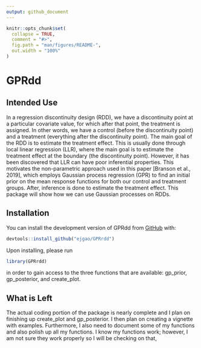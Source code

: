 ```yaml
---
output: github_document
---
```


<!-- README.md is generated from README.Rmd. Please edit that file -->

```r
knitr::opts_chunk$set(
  collapse = TRUE,
  comment = "#>",
  fig.path = "man/figures/README-",
  out.width = "100%"
)
```

# GPRdd

<!-- badges: start -->
<!-- badges: end -->

## Intended Use
In a regression discontinuity design (RDD), we have a discontinuity point at a particular covariate value, for which after that point, the treatment is assigned. In other words, we have a control (before the discontinuity point) and a treatment (everything after the discontinuity point). The main goal of the RDD is to estimate the treatment effect. This is usually done through local linear regression (LLR), where the main goal is to estimate the treatment effect at the boundary (the discontinuity point). However, it has been discovered that LLR can have poor inferential properties. This motivates the non-parametric approach used in this paper [Branson et al., 2019], which employs Gaussian process regression (GPR) to find an initial prior on the mean response functions for both our control and treatment groups. After, inference is done to estimate the treatment effect. This package will show how we can use Gaussian processes on RDDs.


## Installation

You can install the development version of GPRdd from [GitHub](https://github.com/) with:

``` r
devtools::install_github("ejgao/GPRrdd")
```
Upon installing, please run 
```r
library(GPRrdd)
```
in order to gain access to the three functions that are available: gp_prior, gp_posterior, and create_plot.

## What is Left
The actual coding portion of the package is nearly complete and I plan on finishing up create_plot and gp_posterior. I then plan on creating a vignette with examples. Furthermore, I also need to document some of my functions and also polish up all my functions. I know my functions work; however, I am not sure they work properly so I will be checking on that, 

